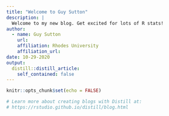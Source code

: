 ---
title: "Welcome to Guy Sutton"
description: |
  Welcome to my new blog. Get excited for lots of R stats! 
author:
  - name: Guy Sutton
    url: 
    affiliation: Rhodes University
    affiliation_url: 
date: 10-29-2020
output:
  distill::distill_article:
    self_contained: false
---

```{r setup, include=FALSE}
knitr::opts_chunk$set(echo = FALSE)

# Learn more about creating blogs with Distill at:
# https://rstudio.github.io/distill/blog.html

```



